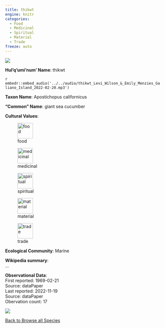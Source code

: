 ```yaml
---
title: thikwt
engine: knitr
categories:
  - Food
  - Medicinal
  - Spiritual
  - Material
  - Trade
freeze: auto
---
```

![](https://inaturalist-open-data.s3.amazonaws.com/photos/69280081/medium.jpg){fig-alt="thikwt - giant sea cucumber"}

**Hul'q'umi'num' Name**: thikwt

`r embedr::embed_audio('../../audio/thikwt_Levi_Wilson_&_Emily_Menzies_Galiano_Island_2022-02-20.mp3')`

**Taxon Name**: Apostichopus californicus

**"Common" Name**: giant sea cucumber

**Cultural Values**:  

::: {layout-nrow=1 style="width:60%"}
![food](/files/food.svg){width=50px}

![medicinal](/files/medicinal.svg){width=50px}

![spiritual](/files/spiritual.svg){width=50px}

![material](/files/material.svg){width=50px}

![trade](/files/trade.svg){width=50px}
:::

**Ecological Community**: Marine

**Wikipedia summary**:  
...

**Observational Data**:   
First reported: 1969-02-21  
Source: dataPaper  
Last reported: 2022-11-19  
Source: dataPaper  
Obervation count: 17

![](community_dist.png)

[<i class="fa fa-arrow-left" aria-hidden="true"></i> Back to Browse all Species](/taxa.html)
